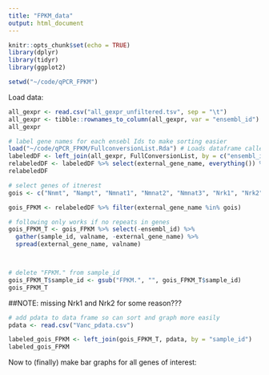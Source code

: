 ```yaml
---
title: "FPKM_data"
output: html_document
---
```


```r
knitr::opts_chunk$set(echo = TRUE)
library(dplyr)
library(tidyr)
library(ggplot2)

setwd("~/code/qPCR_FPKM")
```



Load data:
```r
all_gexpr <- read.csv("all_gexpr_unfiltered.tsv", sep = "\t")
all_gexpr <- tibble::rownames_to_column(all_gexpr, var = "ensembl_id")
all_gexpr
```

```r
# label gene names for each ensebl Ids to make sorting easier
load("~/code/qPCR_FPKM/FullconversionList.Rda") # Loads dataframe called conversionList
labeledDF <- left_join(all_gexpr, FullConversionList, by = c("ensembl_id" = "ensembl_gene_id"))
relabeledDF <- labeledDF %>% select(external_gene_name, everything()) %>% slice(4:nrow(labeledDF))
relabeledDF
```
```r
# select genes of itnerest
gois <- c("Nnmt", "Nampt", "Nmnat1", "Nmnat2", "Nmnat3", "Nrk1", "Nrk2", "Sirt1", "Cd38", "Pparg", "Mat1a", "Mat2a", "Mat2b", "Amd1", "Gnmt", "Gamt", "Pemt", "Mtr", "Mtrr", "Bhmt", "Ahcy", "Cbs", "Aox1", "Aox2", "Cyp2e1")

gois_FPKM <- relabeledDF %>% filter(external_gene_name %in% gois)

# following only works if no repeats in genes
gois_FPKM_T <- gois_FPKM %>% select(-ensembl_id) %>% 
  gather(sample_id, valname, -external_gene_name) %>% 
  spread(external_gene_name, valname)



# delete "FPKM." from sample_id
gois_FPKM_T$sample_id <- gsub("FPKM.", "", gois_FPKM_T$sample_id)
gois_FPKM_T
```
##NOTE: missing Nrk1 and Nrk2 for some reason???



```r
# add pdata to data frame so can sort and graph more easily
pdata <- read.csv("Vanc_pdata.csv")

labeled_gois_FPKM <- left_join(gois_FPKM_T, pdata, by = "sample_id")
labeled_gois_FPKM
```

Now to (finally) make bar graphs for all genes of interest:
```r

```

